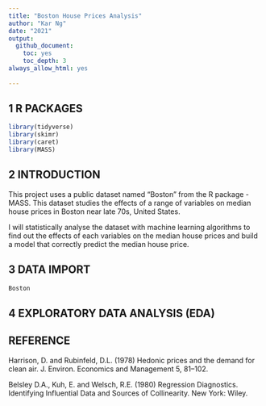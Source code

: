 ```yaml
---
title: "Boston House Prices Analysis"
author: "Kar Ng"
date: "2021"
output: 
  github_document:
    toc: yes
    toc_depth: 3
always_allow_html: yes
    
---
```



## 1 R PACKAGES

```r
library(tidyverse)
library(skimr)
library(caret)
library(MASS)

```

## 2 INTRODUCTION

This project uses a public dataset named "Boston" from the R package - MASS. This dataset studies the effects of a range of variables on median house prices in Boston near late 70s, United States. 

I will statistically analyse the dataset with machine learning algorithms to find out the effects of each variables on the median house prices and build a model that correctly predict the median house price.


## 3 DATA IMPORT

```r

Boston

```


## 4 EXPLORATORY DATA ANALYSIS (EDA)





## 


## REFERENCE 

Harrison, D. and Rubinfeld, D.L. (1978) Hedonic prices and the demand for clean air. J. Environ. Economics and Management 5, 81–102.

Belsley D.A., Kuh, E. and Welsch, R.E. (1980) Regression Diagnostics. Identifying Influential Data and Sources of Collinearity. New York: Wiley.



